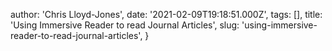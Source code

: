 
  author: 'Chris Lloyd-Jones',
  date: '2021-02-09T19:18:51.000Z',
  tags: [],
  title: 'Using Immersive Reader to read Journal Articles',
  slug: 'using-immersive-reader-to-read-journal-articles',
}


